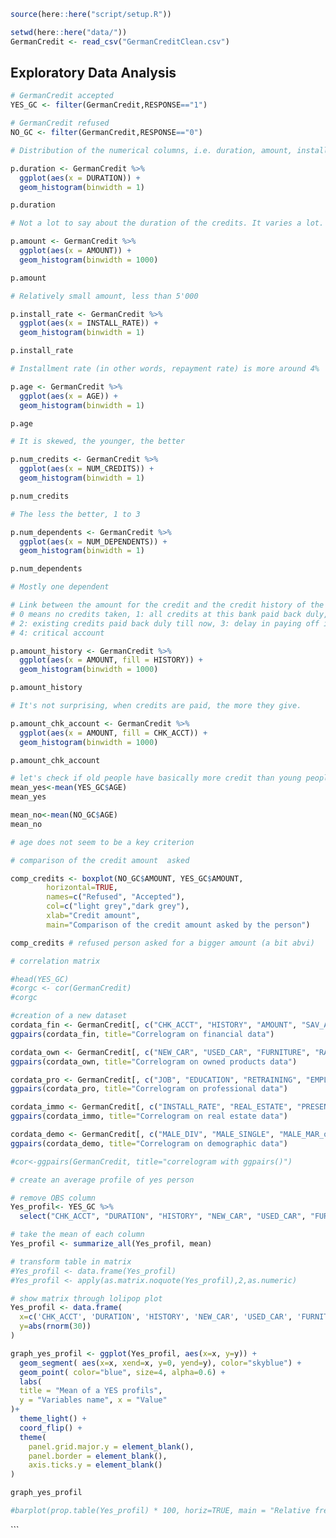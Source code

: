 
```r
source(here::here("script/setup.R"))
```

```r
setwd(here::here("data/"))
GermanCredit <- read_csv("GermanCreditClean.csv")
```

## Exploratory Data Analysis

```r
# GermanCredit accepted
YES_GC <- filter(GermanCredit,RESPONSE=="1")
```

```r
# GermanCredit refused
NO_GC <- filter(GermanCredit,RESPONSE=="0")
```

```r
# Distribution of the numerical columns, i.e. duration, amount, install_rate, age, num_credits, num_dependence

p.duration <- GermanCredit %>% 
  ggplot(aes(x = DURATION)) +
  geom_histogram(binwidth = 1)

p.duration

# Not a lot to say about the duration of the credits. It varies a lot.

p.amount <- GermanCredit %>% 
  ggplot(aes(x = AMOUNT)) +
  geom_histogram(binwidth = 1000)

p.amount

# Relatively small amount, less than 5'000

p.install_rate <- GermanCredit %>% 
  ggplot(aes(x = INSTALL_RATE)) +
  geom_histogram(binwidth = 1)

p.install_rate

# Installment rate (in other words, repayment rate) is more around 4%

p.age <- GermanCredit %>% 
  ggplot(aes(x = AGE)) +
  geom_histogram(binwidth = 1)

p.age

# It is skewed, the younger, the better 

p.num_credits <- GermanCredit %>% 
  ggplot(aes(x = NUM_CREDITS)) +
  geom_histogram(binwidth = 1)

p.num_credits

# The less the better, 1 to 3

p.num_dependents <- GermanCredit %>% 
  ggplot(aes(x = NUM_DEPENDENTS)) +
  geom_histogram(binwidth = 1)

p.num_dependents

# Mostly one dependent
```

```r
# Link between the amount for the credit and the credit history of the applicant
# 0 means no credits taken, 1: all credits at this bank paid back duly, 
# 2: existing credits paid back duly till now, 3: delay in paying off in the past
# 4: critical account

p.amount_history <- GermanCredit %>% 
  ggplot(aes(x = AMOUNT, fill = HISTORY)) +
  geom_histogram(binwidth = 1000)

p.amount_history

# It's not surprising, when credits are paid, the more they give.

p.amount_chk_account <- GermanCredit %>% 
  ggplot(aes(x = AMOUNT, fill = CHK_ACCT)) +
  geom_histogram(binwidth = 1000)

p.amount_chk_account
```

```r
# let's check if old people have basically more credit than young people
mean_yes<-mean(YES_GC$AGE)
mean_yes

mean_no<-mean(NO_GC$AGE)
mean_no

# age does not seem to be a key criterion 
```


```r
# comparison of the credit amount  asked 

comp_credits <- boxplot(NO_GC$AMOUNT, YES_GC$AMOUNT,
        horizontal=TRUE,
        names=c("Refused", "Accepted"),
        col=c("light grey","dark grey"),
        xlab="Credit amount",
        main="Comparison of the credit amount asked by the person")
```

```r
comp_credits # refused person asked for a bigger amount (a bit abvi)
```

```r
# correlation matrix

#head(YES_GC)
#corgc <- cor(GermanCredit)
#corgc

#creation of a new dataset
cordata_fin <- GermanCredit[, c("CHK_ACCT", "HISTORY", "AMOUNT", "SAV_ACCT", "NUM_CREDITS", "RESPONSE") ] 
ggpairs(cordata_fin, title="Correlogram on financial data")

cordata_own <- GermanCredit[, c("NEW_CAR", "USED_CAR", "FURNITURE", "RADIO/TV", "RESPONSE") ]
ggpairs(cordata_own, title="Correlogram on owned products data")

cordata_pro <- GermanCredit[, c("JOB", "EDUCATION", "RETRAINING", "EMPLOYMENT", "RESPONSE") ] 
ggpairs(cordata_pro, title="Correlogram on professional data")

cordata_immo <- GermanCredit[, c("INSTALL_RATE", "REAL_ESTATE", "PRESENT_RESIDENT", "PROP_UNKN_NONE", "RENT", "OWN_RES", "RESPONSE") ]
ggpairs(cordata_immo, title="Correlogram on real estate data")

cordata_demo <- GermanCredit[, c("MALE_DIV", "MALE_SINGLE", "MALE_MAR_or_WID", "AGE", "FOREIGN", "RESPONSE") ] 
ggpairs(cordata_demo, title="Correlogram on demographic data")

#cor<-ggpairs(GermanCredit, title="correlogram with ggpairs()") 
```

```r
# create an average profile of yes person

# remove OBS column
Yes_profil<- YES_GC %>% 
  select("CHK_ACCT", "DURATION", "HISTORY", "NEW_CAR", "USED_CAR", "FURNITURE", "RADIO/TV", "EDUCATION", "RETRAINING", "AMOUNT", "SAV_ACCT", "EMPLOYMENT", "INSTALL_RATE", "MALE_DIV", "MALE_SINGLE", "MALE_MAR_or_WID", "CO-APPLICANT", "GUARANTOR", "PRESENT_RESIDENT", "REAL_ESTATE", "PROP_UNKN_NONE", "AGE", "OTHER_INSTALL", "RENT", "OWN_RES", "NUM_CREDITS", "JOB", "NUM_DEPENDENTS", "TELEPHONE", "FOREIGN")

# take the mean of each column
Yes_profil <- summarize_all(Yes_profil, mean)

# transform table in matrix
#Yes_profil <- data.frame(Yes_profil)
#Yes_profil <- apply(as.matrix.noquote(Yes_profil),2,as.numeric)

# show matrix through lolipop plot 
Yes_profil <- data.frame(
  x=c('CHK_ACCT', 'DURATION', 'HISTORY', 'NEW_CAR', 'USED_CAR', 'FURNITURE', 'RADIO.TV', 'EDUCATION', 'RETRAINING', 'AMOUNT', 'SAV_ACCT', 'EMPLOYMENT', 'INSTALL_RATE', 'MALE_DIV', 'MALE_SINGLE', 'MALE_MAR_or_WID', 'CO.APPLICANT', 'GUARANTOR', 'PRESENT_RESIDENT', 'REAL_ESTATE', 'PROP_UNKN_NONE', 'AGE', 'OTHER_INSTALL', 'RENT', 'OWN_RES', 'NUM_CREDITS', 'JOB', 'NUM_DEPENDENTS', 'TELEPHONE', 'FOREIGN'),
  y=abs(rnorm(30))
)
```

```r
graph_yes_profil <- ggplot(Yes_profil, aes(x=x, y=y)) +
  geom_segment( aes(x=x, xend=x, y=0, yend=y), color="skyblue") +
  geom_point( color="blue", size=4, alpha=0.6) +
  labs(
  title = "Mean of a YES profils",
  y = "Variables name", x = "Value"
)+
  theme_light() +
  coord_flip() +
  theme(
    panel.grid.major.y = element_blank(),
    panel.border = element_blank(),
    axis.ticks.y = element_blank() 
)

graph_yes_profil

#barplot(prop.table(Yes_profil) * 100, horiz=TRUE, main = "Relative frequency (%)", col = rainbow(3))
```
```


